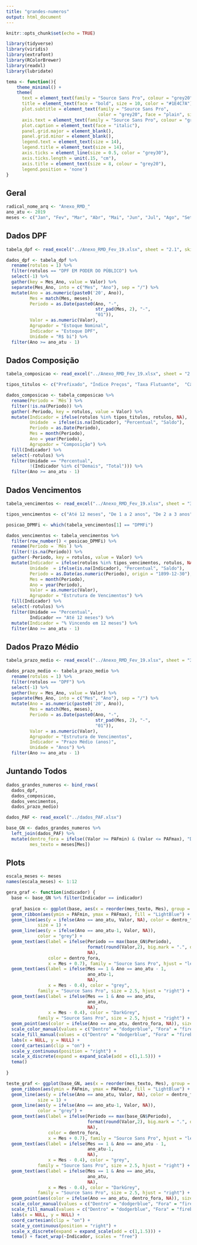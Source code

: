 ```yaml
---
title: "grandes-numeros"
output: html_document
---
```


```r
knitr::opts_chunk$set(echo = TRUE)

library(tidyverse)
library(viridis)
library(extrafont)
library(RColorBrewer)
library(readxl)
library(lubridate)

tema <- function(){
    theme_minimal() +
    theme(
      text = element_text(family = "Source Sans Pro", colour = "grey20"),
      title = element_text(face = "bold", size = 10, color = "#1E4C7A"), 
      plot.subtitle = element_text(family = "Source Sans Pro", 
                                   color = "grey20", face = "plain", size = 10),
      axis.text = element_text(family = "Source Sans Pro", colour = "grey20", size = 8),
      plot.caption = element_text(face = "italic"),
      panel.grid.major = element_blank(), 
      panel.grid.minor = element_blank(),
      legend.text = element_text(size = 14),
      legend.title = element_text(size = 14),
      axis.ticks = element_line(size = 0.5, color = "grey30"),
      axis.ticks.length = unit(.15, "cm"),
      axis.title = element_text(size = 8, colour = "grey20"),
      legend.position = 'none')
}

```

## Geral

```r
radical_nome_arq <- "Anexo_RMD_"
ano_atu <- 2019
meses <- c("Jan", "Fev", "Mar", "Abr", "Mai", "Jun", "Jul", "Ago", "Set", "Out", "Nov", "Dez")
```


## Dados DPF

```r
tabela_dpf <- read_excel("../Anexo_RMD_Fev_19.xlsx", sheet = "2.1", skip = 4)

dados_dpf <- tabela_dpf %>% 
  rename(rotulos = 1) %>%
  filter(rotulos == "DPF EM PODER DO PÚBLICO") %>%
  select(-1) %>%
  gather(key = Mes_Ano, value = Valor) %>%
  separate(Mes_Ano, into = c("Mes", "Ano"), sep = "/") %>%
  mutate(Ano = as.numeric(paste0('20', Ano)),
         Mes = match(Mes, meses),
         Periodo = as.Date(paste0(Ano, "-",
                                  str_pad(Mes, 2), "-",
                                  "01")),
         Valor = as.numeric(Valor),
         Agrupador = "Estoque Nominal",
         Indicador = "Estoque DPF",
         Unidade = "R$ bi") %>%
  filter(Ano >= ano_atu - 1)

```

## Dados Composição

```r
tabela_composicao <- read_excel("../Anexo_RMD_Fev_19.xlsx", sheet = "2.4", skip = 4)

tipos_titulos <- c("Prefixado",	"Índice Preços", "Taxa Flutuante",	"Câmbio",	"Demais",	"Total")

dados_composicao <- tabela_composicao %>%
  rename(Periodo = `Mês`) %>%
  filter(!is.na(Periodo)) %>%
  gather(-Periodo, key = rotulos, value = Valor) %>%
  mutate(Indicador = ifelse(rotulos %in% tipos_titulos, rotulos, NA),
         Unidade  = ifelse(is.na(Indicador), "Percentual", "Saldo"),
         Periodo = as.Date(Periodo),
         Mes = month(Periodo),
         Ano = year(Periodo),
         Agrupador = "Composição") %>%
  fill(Indicador) %>%
  select(-rotulos) %>%
  filter(Unidade == "Percentual", 
         !(Indicador %in% c("Demais", "Total"))) %>%
  filter(Ano >= ano_atu - 1)
```

## Dados Vencimentos

```r
tabela_vencimentos <- read_excel("../Anexo_RMD_Fev_19.xlsx", sheet = "3.1", skip = 6)

tipos_vencimentos <- c("Até 12 meses", "De 1 a 2 anos", "De 2 a 3 anos", "De 3 a 4 anos", "De 4 a 5 anos", "Acima de 5 anos", "Total") 

posicao_DPMFi <- which(tabela_vencimentos[1] == "DPMFi")

dados_vencimentos <- tabela_vencimentos %>%
  filter(row_number() < posicao_DPMFi) %>%
  rename(Periodo = `Mês`) %>%
  filter(!is.na(Periodo)) %>%
  gather(-Periodo, key = rotulos, value = Valor) %>%
  mutate(Indicador = ifelse(rotulos %in% tipos_vencimentos, rotulos, NA),
         Unidade  = ifelse(is.na(Indicador), "Percentual", "Saldo"),
         Periodo = as.Date(as.numeric(Periodo), origin = "1899-12-30"),
         Mes = month(Periodo),
         Ano = year(Periodo),
         Valor = as.numeric(Valor),
         Agrupador = "Estrutura de Vencimentos") %>%
  fill(Indicador) %>%
  select(-rotulos) %>%
  filter(Unidade == "Percentual", 
         Indicador == "Até 12 meses") %>%
  mutate(Indicador = "% Vincendo em 12 meses") %>%
  filter(Ano >= ano_atu - 1)

```

## Dados Prazo Médio

```r
tabela_prazo_medio <- read_excel("../Anexo_RMD_Fev_19.xlsx", sheet = "3.7", skip = 4)

dados_prazo_medio <- tabela_prazo_medio %>% 
  rename(rotulos = 1) %>%
  filter(rotulos == "DPF") %>%
  select(-1) %>%
  gather(key = Mes_Ano, value = Valor) %>%
  separate(Mes_Ano, into = c("Mes", "Ano"), sep = "/") %>%
  mutate(Ano = as.numeric(paste0('20', Ano)),
         Mes = match(Mes, meses),
         Periodo = as.Date(paste0(Ano, "-",
                                  str_pad(Mes, 2), "-",
                                  "01")),
         Valor = as.numeric(Valor),
         Agrupador = "Estrutura de Vencimentos",
         Indicador = "Prazo Médio (anos)",
         Unidade = "Anos") %>%
  filter(Ano >= ano_atu - 1)

```

## Juntando Todos

```r
dados_grandes_numeros <- bind_rows(
  dados_dpf,
  dados_composicao,
  dados_vencimentos,
  dados_prazo_medio)

dados_PAF <- read_excel("../dados_PAF.xlsx")

base_GN <- dados_grandes_numeros %>%
  left_join(dados_PAF) %>%
  mutate(dentro_fora = ifelse((Valor >= PAFmin) & (Valor <= PAFmax), "Dentro", "Fora"),
         mes_texto = meses[Mes])
```

## Plots

```r
escala_meses <- meses
names(escala_meses) <- 1:12

gera_graf <- function(indicador) {
  base <- base_GN %>% filter(Indicador == indicador)
  
  graf_basico <- ggplot(base, aes(x = reorder(mes_texto, Mes), group = Ano, y = Valor)) +
  geom_ribbon(aes(ymin = PAFmin, ymax = PAFmax), fill = "LightBlue") +
  geom_line(aes(y = ifelse(Ano == ano_atu, Valor, NA), color = dentro_fora),
            size = 1) +
  geom_line(aes(y = ifelse(Ano == ano_atu-1, Valor, NA)),
            color = "grey") +
  geom_text(aes(label = ifelse(Periodo == max(base_GN$Periodo), 
                               format(round(Valor,2), big.mark = ".", decimal.mark = ","), 
                               NA),
                color = dentro_fora,
                x = Mes + 0.7), family = "Source Sans Pro", hjust = "left", size = 3) +
  geom_text(aes(label = ifelse(Mes == 1 & Ano == ano_atu - 1, 
                               ano_atu-1, 
                               NA),
                x = Mes - 0.4), color = "grey", 
            family = "Source Sans Pro", size = 2.5, hjust = "right") +
  geom_text(aes(label = ifelse(Mes == 1 & Ano == ano_atu, 
                               ano_atu, 
                               NA),
                x = Mes - 0.4), color = "DarkGrey", 
            family = "Source Sans Pro", size = 2.5, hjust = "right") +
  geom_point(aes(color = ifelse(Ano == ano_atu, dentro_fora, NA)), size = 3) +
  scale_color_manual(values = c("Dentro" = "dodgerblue", "Fora" = "firebrick")) +
  scale_fill_manual(values = c("Dentro" = "dodgerblue", "Fora" = "firebrick")) +
  labs(x = NULL, y = NULL) +
  coord_cartesian(clip = "on") +
  scale_y_continuous(position = "right") +
  scale_x_discrete(expand = expand_scale(add = c(1,1.5))) +
  tema()
  
}

teste_graf <- ggplot(base_GN, aes(x = reorder(mes_texto, Mes), group = Ano, y = Valor)) +
  geom_ribbon(aes(ymin = PAFmin, ymax = PAFmax), fill = "LightBlue") +
  geom_line(aes(y = ifelse(Ano == ano_atu, Valor, NA), color = dentro_fora),
            size = 1) +
  geom_line(aes(y = ifelse(Ano == ano_atu-1, Valor, NA)),
            color = "grey") +
  geom_text(aes(label = ifelse(Periodo == max(base_GN$Periodo), 
                               format(round(Valor,2), big.mark = ".", decimal.mark = ","), 
                               NA),
                color = dentro_fora,
                x = Mes + 0.7), family = "Source Sans Pro", hjust = "left", size = 3) +
  geom_text(aes(label = ifelse(Mes == 1 & Ano == ano_atu - 1, 
                               ano_atu-1, 
                               NA),
                x = Mes - 0.4), color = "grey", 
            family = "Source Sans Pro", size = 2.5, hjust = "right") +
  geom_text(aes(label = ifelse(Mes == 1 & Ano == ano_atu, 
                               ano_atu, 
                               NA),
                x = Mes - 0.4), color = "DarkGrey", 
            family = "Source Sans Pro", size = 2.5, hjust = "right") +
  geom_point(aes(color = ifelse(Ano == ano_atu, dentro_fora, NA)), size = 3) +
  scale_color_manual(values = c("Dentro" = "dodgerblue", "Fora" = "firebrick")) +
  scale_fill_manual(values = c("Dentro" = "dodgerblue", "Fora" = "firebrick")) +
  labs(x = NULL, y = NULL) +
  coord_cartesian(clip = "on") +
  scale_y_continuous(position = "right") +
  scale_x_discrete(expand = expand_scale(add = c(1,1.5))) +
  tema() + facet_wrap(~Indicador, scales = "free")
```

